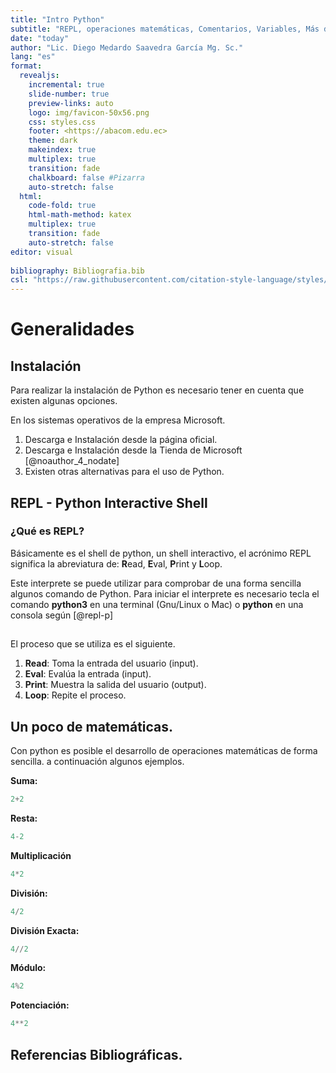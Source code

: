 ```yaml
---
title: "Intro Python"
subtitle: "REPL, operaciones matemáticas, Comentarios, Variables, Más de una Variable, Concatenación"
date: "today"
author: "Lic. Diego Medardo Saavedra García Mg. Sc."
lang: "es"
format:
  revealjs:
    incremental: true
    slide-number: true
    preview-links: auto
    logo: img/favicon-50x56.png
    css: styles.css
    footer: <https://abacom.edu.ec>
    theme: dark
    makeindex: true
    multiplex: true
    transition: fade
    chalkboard: false #Pizarra
    auto-stretch: false
  html: 
    code-fold: true
    html-math-method: katex
    multiplex: true
    transition: fade
    auto-stretch: false
editor: visual
    
bibliography: Bibliografia.bib
csl: "https://raw.githubusercontent.com/citation-style-language/styles/master/apa.csl"
---
```


# Generalidades

## Instalación

Para realizar la instalación de Python es necesario tener en cuenta que existen algunas opciones.

En los sistemas operativos de la empresa Microsoft.

1.  Descarga e Instalación desde la página oficial.
2.  Descarga e Instalación desde la Tienda de Microsoft [@noauthor_4_nodate]
3.  Existen otras alternativas para el uso de Python.

## REPL - Python Interactive Shell

### ¿Qué es REPL?

Básicamente es el shell de python, un shell interactivo, el acrónimo REPL significa la abreviatura de: **R**ead, **E**val, **P**rint y **L**oop.

Este interprete se puede utilizar para comprobar de una forma sencilla algunos comando de Python. Para iniciar el interprete es necesario tecla el comando **python3** en una terminal (Gnu/Linux o Mac) o **python** en una consola según [@repl-p]

## 

El proceso que se utiliza es el siguiente.

1.  **Read**: Toma la entrada del usuario (input).
2.  **Eval**: Evalúa la entrada (input).
3.  **Print**: Muestra la salida del usuario (output).
4.  **Loop**: Repite el proceso.

## Un poco de matemáticas.

Con python es posible el desarrollo de operaciones matemáticas de forma sencilla. a continuación algunos ejemplos.

**Suma:**

```python
2+2
```

**Resta:**

```python
4-2
```

**Multiplicación**

```python
4*2
```

**División:**

```python
4/2
```

**División Exacta:**

```python
4//2
```

**Módulo:**

```python
4%2
```

**Potenciación:**

```python
4**2
```

## Referencias Bibliográficas.
